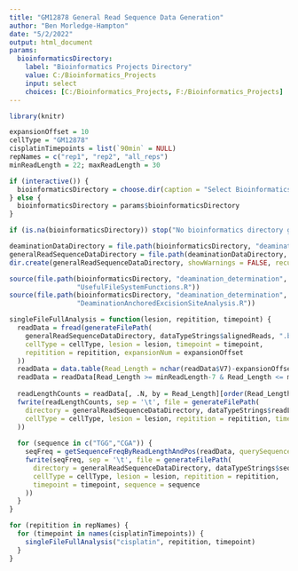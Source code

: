 ```yaml
---
title: "GM12878 General Read Sequence Data Generation"
author: "Ben Morledge-Hampton"
date: "5/2/2022"
output: html_document
params:
  bioinformaticsDirectory:
    label: "Bioinformatics Projects Directory"
    value: C:/Bioinformatics_Projects
    input: select
    choices: [C:/Bioinformatics_Projects, F:/Bioinformatics_Projects]
---
```



```r
library(knitr)

expansionOffset = 10
cellType = "GM12878"
cisplatinTimepoints = list(`90min` = NULL)
repNames = c("rep1", "rep2", "all_reps")
minReadLength = 22; maxReadLength = 30

if (interactive()) {
  bioinformaticsDirectory = choose.dir(caption = "Select Bioinformatics_Projects Directory")
} else {
  bioinformaticsDirectory = params$bioinformaticsDirectory
}

if (is.na(bioinformaticsDirectory)) stop("No bioinformatics directory given.")

deaminationDataDirectory = file.path(bioinformaticsDirectory, "deamination_determination", "data", cellType)
generalReadSequenceDataDirectory = file.path(deaminationDataDirectory, "general_read_sequences")
dir.create(generalReadSequenceDataDirectory, showWarnings = FALSE, recursive = TRUE)
```


```r
source(file.path(bioinformaticsDirectory, "deamination_determination", 'R',
                 "UsefulFileSystemFunctions.R"))
source(file.path(bioinformaticsDirectory, "deamination_determination", 'R',
                 "DeaminationAnchoredExcisionSiteAnalysis.R"))
```


```r
singleFileFullAnalysis = function(lesion, repitition, timepoint) {
  readData = fread(generateFilePath(
    generalReadSequenceDataDirectory, dataTypeStrings$alignedReads, ".bed",
    cellType = cellType, lesion = lesion, timepoint = timepoint,
    repitition = repitition, expansionNum = expansionOffset
  ))
  readData = data.table(Read_Length = nchar(readData$V7)-expansionOffset*2, Read_Sequence = readData$V7)
  readData = readData[Read_Length >= minReadLength-7 & Read_Length <= maxReadLength]
  
  readLengthCounts = readData[, .N, by = Read_Length][order(Read_Length)]
  fwrite(readLengthCounts, sep = '\t', file = generateFilePath(
    directory = generalReadSequenceDataDirectory, dataTypeStrings$readLengthcounts, ".tsv",
    cellType = cellType, lesion = lesion, repitition = repitition, timepoint = timepoint
  ))
  
  for (sequence in c("TGG","CGA")) {
    seqFreq = getSequenceFreqByReadLengthAndPos(readData, querySequences = c(sequence))
    fwrite(seqFreq, sep = '\t', file = generateFilePath(
      directory = generalReadSequenceDataDirectory, dataTypeStrings$sequenceFrequency, ".tsv",
      cellType = cellType, lesion = lesion, repitition = repitition,
      timepoint = timepoint, sequence = sequence
    ))
  }
}
```


```r
for (repitition in repNames) {
  for (timepoint in names(cisplatinTimepoints)) {
    singleFileFullAnalysis("cisplatin", repitition, timepoint)
  }
}
```

